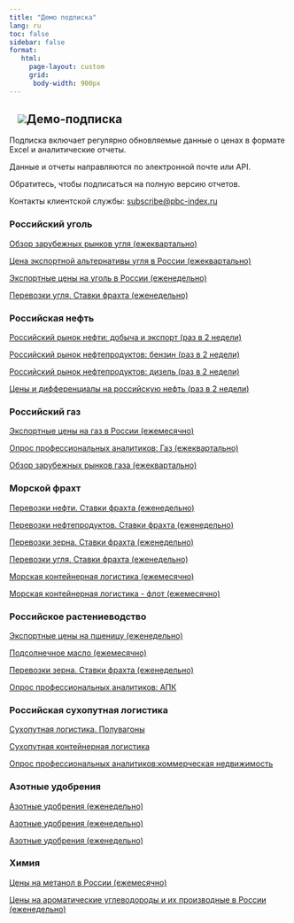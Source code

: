 ```yaml
---
title: "Демо подписка"
lang: ru
toc: false
sidebar: false
format:
   html: 
     page-layout: custom
     grid:
      body-width: 900px
---
```


## ![](../images/icon-subscription.svg)Демо-подписка {.my-custom-class style="margin-left:3%;"}

Подписка включает регулярно обновляемые данные о ценах в формате Excel и аналитические отчеты.

Данные и отчеты направляются по электронной почте или API.

Обратитесь, чтобы подписаться на полную версию отчетов.

Контакты клиентской службы: [subscribe\@pbc-index.ru](mailto:subscribe@pbc-index.ru)

### Российский уголь

[Обзор зарубежных рынков угля (ежеквартально)](reports/2024-05 ЦЦИ_Квартальный_уголь_№2_rus.pdf)

[Цена экспортной альтернативы угля в России (ежеквартально)](reports/2024-02%20PBС%20Quarterly%20Coal%20NB.pdf)

[Экспортные цены на уголь в России (еженедельно)](reports/2024-09-09 PBC Weekly Coal.pdf)

[Перевозки угля. Ставки фрахта (еженедельно)](reports/2024-09-17%20ЦЦИ%20Фрахт%20угля.pdf)

### Российская нефть

[Российский рынок нефти: добыча и экспорт (раз в 2 недели)](reports/2024-04-03%20Weekly%20GPB%20Crude%20RU.pdf)

[Российский рынок нефтепродуктов: бензин (раз в 2 недели)](reports/2024-04-11%20PBC%20Weekly%20OilProducts%20Gasoline.pdf)

[Российский рынок нефтепродуктов: дизель (раз в 2 недели)](reports/2024-04-26%20PBC%20Weekly%20OilProducts%20Diesel%20RU.pdf)

[Цены и дифференциалы на российскую нефть (раз в 2 недели)](reports/По%20каким%20ценам%20Россия%20продает%20нефть.pdf)

### Российский газ

[Экспортные цены на газ в России (ежемесячно)](reports/2024-02%20PBC%20Monthly%20Gas.pdf)

[Опрос профессиональных аналитиков: Газ (ежеквартально)](reports/2024-02%20PBC%20Quarterly%20Gas%20Consensus.pdf)

[Обзор зарубежных рынков газа (ежеквартально)](reports/2024-02%20PBC%20Quarterly%20Gas.pdf)

### Морской фрахт

[Перевозки нефти. Ставки фрахта (еженедельно)](/reports/2024-07-17_PBC_Weekly_Crude_Freight.pdf)

[Перевозки нефтепродуктов. Ставки фрахта (еженедельно)](/reports/2024-07-17%20PBC%20Weekly%20OilProduct%20Freight.pdf)

[Перевозки зерна. Ставки фрахта (еженедельно)](reports/2024-07-15%20PBC%20Weekly%20Wheat%20Freight.pdf)

[Перевозки угля. Ставки фрахта (еженедельно)](reports/2024-09-17%20ЦЦИ%20Фрахт%20угля.pdf)

[Морская контейнерная логистика (ежемесячно)](reports/2024-07%20PBC%20Montly%20Container%20Freight.pdf)

[Морская контейнерная логистика - флот (ежемесячно)](/reports/2024-07%20PBC%20Montly%20Container%20Fleet.pdf)

### Российское растениеводство

[Экспортные цены на пшеницу (еженедельно)](reports/2024-07-12%20ЦЦИ%20Пшеница.pdf)

[Подсолнечное масло (ежемесячно)](reports/2024-07%20ЦЦИ%20Подсолнечное%20масло.pdf)

[Перевозки зерна. Ставки фрахта (еженедельно)](reports/2024-07-15%20PBC%20Weekly%20Wheat%20Freight.pdf)

[Опрос профессиональных аналитиков: АПК](reports/2024-02%20GPB%20Quarterly%20Agro%20Consensus.pdf)

### Российская сухопутная логистика

[Сухопутная логистика. Полувагоны](reports/2024-06%20PBC%20Monthly%20Logistics.%20Open%20wagons.pdf)

[Сухопутная контейнерная логистика](reports/2024-07%20PBC%20Monthly%20Logistics.%20Flat%20wagons.pdf)

[Опрос профессиональных аналитиков:коммерческая недвижимость](reports/2024-02%20PBC%20Office%20and%20Warehouse%20Quarterly%20Consensus.pdf)

### Азотные удобрения

[Азотные удобрения (еженедельно)](reports/2024-10-07%20ЦЦИ%20Азотные%20удобрения.pdf)

[Азотные удобрения (еженедельно)](reports/2024-09-30%20ЦЦИ%20Азотные%20удобрения.pdf)

[Азотные удобрения (еженедельно)](reports/2024-09-23%20ЦЦИ%20Азотные%20удобрения.pdf)

### Химия

[Цены на метанол в России (ежемесячно)](reports/2024-06%20PBC%20Monthly%20Methanol.pdf)

[Цены на ароматические углеводороды и их производные в России (еженедельно)](reports/2024-07-18%20PBC%20Weekly%20Aromatics.pdf)

